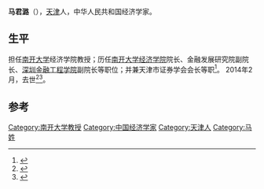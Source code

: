'''马君潞'''（{{bd|1954年|3月|2014年|2月22日|catIdx=Ma}}），[[天津|天津]]人，中华人民共和国经济学家。

==生平==
担任[[南开大学|南开大学]]经济学院教授；历任[[南开大学经济学院|南开大学经济学院]]院长、金融发展研究院副院长、[[深圳金融工程学院|深圳金融工程学院]]副院长等职位；并兼天津市证券学会会长等职<ref>{{cite news|title=著名金融学者、南开大学经济学院前院长马君潞教授逝世|url=http://www.022net.com/2014/2-23/444531332328093.html|accessdate=2014-02-23|newspaper=人民网天津视窗|deadurl=yes|archiveurl=https://web.archive.org/web/20140301130001/http://www.022net.com/2014/2-23/444531332328093.html|archivedate=2014-03-01}}</ref>。 2014年2月，去世<ref>{{cite news|title=新中国经济学人史——马君潞|url=http://money.163.com/12/1207/08/8I41F8F700252G50.html|accessdate=2014-02-23|newspaper=网易}}</ref><ref>{{cite news|title=讣告：著名金融学家、南开大学经济学院前院长马君潞教授逝世|url=http://www.022net.com/2014/2-23/476062332384541.html|accessdate=2014-02-23|newspaper=南开大学|deadurl=yes|archiveurl=https://web.archive.org/web/20140301131445/http://www.022net.com/2014/2-23/476062332384541.html|archivedate=2014-03-01}}</ref>。

==参考==
{{reflist}}

{{DEFAULTSORT:M}}
[[Category:南开大学教授|Category:南开大学教授]]
[[Category:中国经济学家|Category:中国经济学家]]
[[Category:天津人|Category:天津人]]
[[Category:马姓|Category:马姓]]